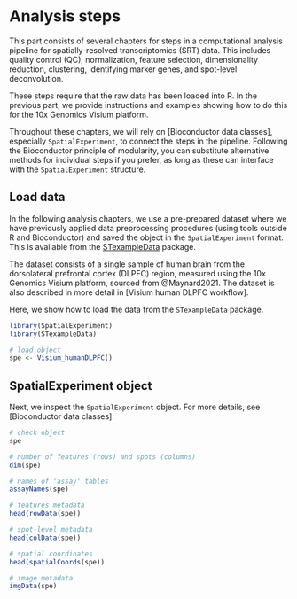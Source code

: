 # Analysis steps

This part consists of several chapters for steps in a computational analysis pipeline for spatially-resolved transcriptomics (SRT) data. This includes quality control (QC), normalization, feature selection, dimensionality reduction, clustering, identifying marker genes, and spot-level deconvolution.

These steps require that the raw data has been loaded into R. In the previous part, we provide instructions and examples showing how to do this for the 10x Genomics Visium platform.

Throughout these chapters, we will rely on [Bioconductor data classes], especially `SpatialExperiment`, to connect the steps in the pipeline. Following the Bioconductor principle of modularity, you can substitute alternative methods for individual steps if you prefer, as long as these can interface with the `SpatialExperiment` structure.


## Load data

In the following analysis chapters, we use a pre-prepared dataset where we have previously applied data preprocessing procedures (using tools outside R and Bioconductor) and saved the object in the `SpatialExperiment` format. This is available from the [STexampleData](https://bioconductor.org/packages/STexampleData) package.

The dataset consists of a single sample of human brain from the dorsolateral prefrontal cortex (DLPFC) region, measured using the 10x Genomics Visium platform, sourced from @Maynard2021. The dataset is also described in more detail in [Visium human DLPFC workflow].

Here, we show how to load the data from the `STexampleData` package.

```r
library(SpatialExperiment)
library(STexampleData)

# load object
spe <- Visium_humanDLPFC()
```


## SpatialExperiment object

Next, we inspect the `SpatialExperiment` object. For more details, see [Bioconductor data classes].

```r
# check object
spe

# number of features (rows) and spots (columns)
dim(spe)

# names of 'assay' tables
assayNames(spe)

# features metadata
head(rowData(spe))

# spot-level metadata
head(colData(spe))

# spatial coordinates
head(spatialCoords(spe))

# image metadata
imgData(spe)
```

